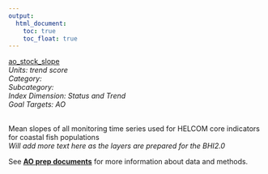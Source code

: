 ```yaml
---
output:
  html_document:
    toc: true
    toc_float: true
---
```


[ao_stock_slope](https://github.com/OHI-Science/bhi/blob/master/baltic/layers/ao_stock_slope_bhi2015.csv)\
*Units: trend score*\
*Category:*\
*Subcategory:*\
*Index Dimension: Status and Trend*\
*Goal Targets: AO*\
<br>

Mean slopes of all monitoring time series used for HELCOM core indicators for coastal fish populations\
*Will add more text here as the layers are prepared for the BHI2.0*

See [**AO prep documents**](https://github.com/OHI-Science/bhi-1.0-archive/blob/draft/baltic2015/prep/AO/ao_prep.md) for more information about data and methods.

<br>

